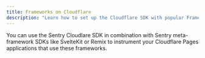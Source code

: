 ```yaml
---
title: Frameworks on Cloudflare
description: "Learn how to set up the Cloudflare SDK with popular Frameworks like Astro, SvelteKit, Remix, and Hono."
---
```


You can use the Sentry Cloudlare SDK in combination with Sentry meta-framework SDKs like SvelteKit or Remix to instrument your Cloudflare Pages applications that use these frameworks.

<PageGrid />
